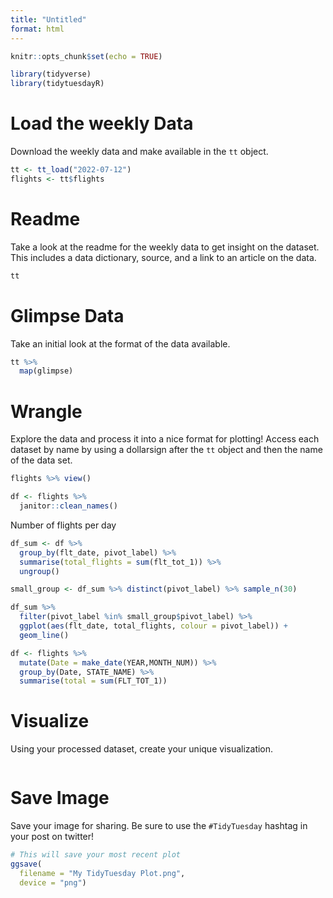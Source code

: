 ```yaml
---
title: "Untitled"
format: html
---
```


```r
knitr::opts_chunk$set(echo = TRUE)

library(tidyverse)
library(tidytuesdayR)
```

# Load the weekly Data

Download the weekly data and make available in the `tt` object.

```r

tt <- tt_load("2022-07-12")
flights <- tt$flights

```


# Readme

Take a look at the readme for the weekly data to get insight on the dataset.
This includes a data dictionary, source, and a link to an article on the data.

```r

tt

```


# Glimpse Data

Take an initial look at the format of the data available.

```r

tt %>% 
  map(glimpse)

```

# Wrangle

Explore the data and process it into a nice format for plotting! Access each dataset by name by using a dollarsign after the `tt` object and then the name of the data set.

```r

flights %>% view()

df <- flights %>% 
  janitor::clean_names()

```

Number of flights per day

```r
df_sum <- df %>% 
  group_by(flt_date, pivot_label) %>% 
  summarise(total_flights = sum(flt_tot_1)) %>% 
  ungroup()

small_group <- df_sum %>% distinct(pivot_label) %>% sample_n(30)

df_sum %>% 
  filter(pivot_label %in% small_group$pivot_label) %>% 
  ggplot(aes(flt_date, total_flights, colour = pivot_label)) +
  geom_line()
```


```r
df <- flights %>%
  mutate(Date = make_date(YEAR,MONTH_NUM)) %>%
  group_by(Date, STATE_NAME) %>%
  summarise(total = sum(FLT_TOT_1))
```


# Visualize

Using your processed dataset, create your unique visualization.

```r


  
```

# Save Image

Save your image for sharing. Be sure to use the `#TidyTuesday` hashtag in your post on twitter! 

```r

# This will save your most recent plot
ggsave(
  filename = "My TidyTuesday Plot.png",
  device = "png")

```
